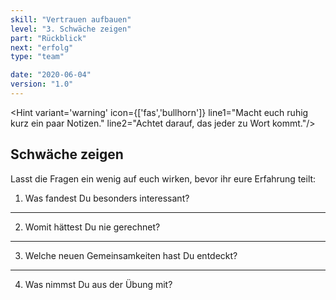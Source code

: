 ```yaml
---
skill: "Vertrauen aufbauen"
level: "3. Schwäche zeigen"
part: "Rückblick"
next: "erfolg"
type: "team"

date: "2020-06-04"
version: "1.0"
---
```


<Hint variant='warning' icon={['fas','bullhorn']}
line1="Macht euch ruhig kurz ein paar Notizen."
line2="Achtet darauf, das jeder zu Wort kommt."/>

<Row className="tutsegment"> 
<Col>

## Schwäche zeigen

Lasst die Fragen ein wenig auf euch wirken, bevor ihr eure Erfahrung teilt:

1. Was fandest Du besonders interessant?

---

2. Womit hättest Du nie gerechnet?

---

3. Welche neuen Gemeinsamkeiten hast Du entdeckt?

---

4. Was nimmst Du aus der Übung mit?

</Col>
</Row>